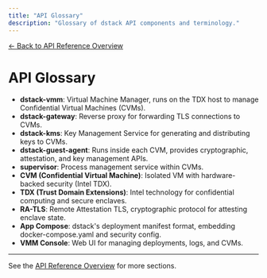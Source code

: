 ```yaml
---
title: "API Glossary"
description: "Glossary of dstack API components and terminology."
---
```


[← Back to API Reference Overview](./overview)

# API Glossary

- **dstack-vmm**: Virtual Machine Manager, runs on the TDX host to manage Confidential Virtual Machines (CVMs).
- **dstack-gateway**: Reverse proxy for forwarding TLS connections to CVMs.
- **dstack-kms**: Key Management Service for generating and distributing keys to CVMs.
- **dstack-guest-agent**: Runs inside each CVM, provides cryptographic, attestation, and key management APIs.
- **supervisor**: Process management service within CVMs.
- **CVM (Confidential Virtual Machine)**: Isolated VM with hardware-backed security (Intel TDX).
- **TDX (Trust Domain Extensions)**: Intel technology for confidential computing and secure enclaves.
- **RA-TLS**: Remote Attestation TLS, cryptographic protocol for attesting enclave state.
- **App Compose**: dstack's deployment manifest format, embedding docker-compose.yaml and security config.
- **VMM Console**: Web UI for managing deployments, logs, and CVMs.

---

See the [API Reference Overview](./overview) for more sections. 